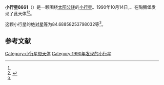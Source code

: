 {{Infobox planet
| bgcolour = #FFFFC0
| name = 8661 Ratzinger
| symbol = 
| image = 
| caption = 
| discovery = yes
| discovery_ref = 
| discoverer = {{link-en|卢茨·D·施耐德|Lutz D. Schmadel}}、{{link-en|佛蒙特·伯根|Freimut Börngen}}
| discovery_site = [[陶腾堡|陶腾堡]] 
| discovered = 1990年10月14日
| designations = yes
| mp_name = 
| named_after = 
| alt_names = 1990 TA13/ 1969 US / 1974 TM1 / 1992 CB1
| mp_category = [[主带小行星|主带小行星]]
| orbit_ref = <ref name="a">[http://ssd.jpl.nasa.gov/sbdb.cgi?sstr=8661 8661 Ratzinger] {{Wayback|url=http://ssd.jpl.nasa.gov/sbdb.cgi?sstr=8661 |date=20140815064151 }}，小行星數據庫瀏覽器（JPL Small-Body Database Browser）－[[美国国家航空航天局|美国国家航空航天局]]喷气推进实验室</ref>
| epoch = 2456400.5（2013年4月18日更新）
| aphelion = {{convert|3.110261096354927|AU|km|3|abbr=on|lk=out}}
| perihelion = {{convert|2.89865888526707|AU|km|3|abbr=on}}
| semimajor = {{convert|3.004459990810999|AU|km|3|abbr=on}}
| eccentricity = 0.035214683
| period = 1902.164466日<br />5.21[[儒略年|儒略年]]
| avg_speed = 
| inclination = 10.58278276763967
| asc_node = 38.24123022089739
| mean_anomaly = 
| arg_peri = 84.68858253798032
| satellites = 
| physical_characteristics = yes
| dimensions = 
| mass = 
| density = 
| surface_grav = 
| escape_velocity = 
| sidereal_day = 
| axial_tilt = 
| pole_ecliptic_lat = 
| pole_ecliptic_lon = 
| albedo = 
| temperatures= 
| temp_name1 = 
| mean_temp_1 = 
| max_temp_1 = 
| temp_name2 = 
| max_temp_2 = 
| spectral_type = 
| abs_magnitude = 84.68858253798032
}}

'''小行星8661'''（{{lang-en|8661 Ratzinger}}）是一颗围绕[[太阳|太阳]][[公转|公转]]的[[小行星|小行星]]。1990年10月14日，{{link-en|卢茨·D·施耐德|Lutz D. Schmadel}}、{{link-en|佛蒙特·伯根|Freimut Börngen}}在陶腾堡发现了此天体<ref name="a" /><ref>{{cite news|title=小行星列表|url=http://cfa-www.harvard.edu/iau/lists/NumberedMPs.txt|accessdate=2013-07-08|newspaper=哈佛大学|archive-date=2008-05-17|archive-url=https://web.archive.org/web/20080517010638/http://cfa-www.harvard.edu/iau/lists/NumberedMPs.txt|dead-url=no}}</ref>。

这颗小行星的[[绝对星等|绝对星等]]为84.68858253798032等<ref name="a" />。

==参考文献==
{{reflist}}
{{Minor Planet Number|[[小行星8660|小行星8660]]|[[小行星8662|小行星8662]]}}

{{小天体}}
{{asteroid-stub}}

[[Category:小行星带天体|Category:小行星带天体]]
[[Category:1990年发现的小行星|Category:1990年发现的小行星]]